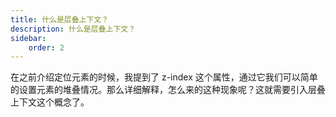 ---
title: 什么是层叠上下文？
description: 什么是层叠上下文？
sidebar:
    order: 2
---

在之前介绍定位元素的时候，我提到了 z-index 这个属性，通过它我们可以简单的设置元素的堆叠情况。那么详细解释，怎么来的这种现象呢？这就需要引入层叠上下文这个概念了。